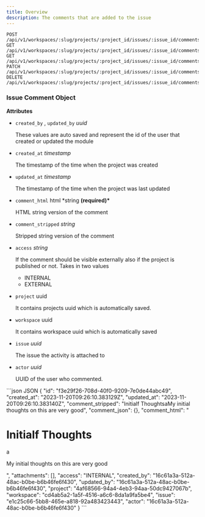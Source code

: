 ```yaml
---
title: Overview
description: The comments that are added to the issue
---
```


```http
POST   /api/v1/workspaces/:slug/projects/:project_id/issues/:issue_id/comments/
GET    /api/v1/workspaces/:slug/projects/:project_id/issues/:issue_id/comments/
GET    /api/v1/workspaces/:slug/projects/:project_id/issues/:issue_id/comments/:comment_id/
PATCH  /api/v1/workspaces/:slug/projects/:project_id/issues/:issue_id/comments/:comment_id/
DELETE /api/v1/workspaces/:slug/projects/:project_id/issues/:issue_id/comments/:comment_id/
```

### Issue Comment Object

**Attributes**

- `created_by` , `updated_by` _uuid_

  These values are auto saved and represent the id of the user that created or updated the module

- `created_at` _timestamp_

  The timestamp of the time when the project was created

- `updated_at` _timestamp_

  The timestamp of the time when the project was last updated

- `comment_html` html \*string **(required)\***

  HTML string version of the comment

- `comment_stripped` _string_

  Stripped string version of the comment

- `access` _string_

  If the comment should be visible externally also if the project is published or not. Takes in two values

  - INTERNAL
  - EXTERNAL

- `project` uuid

  It contains projects uuid which is automatically saved.

- `workspace` uuid

  It contains workspace uuid which is automatically saved

- `issue` _uuid_

  The issue the activity is attached to

- `actor` _uuid_

  UUID of the user who commented.

<ResponseExample>
```json JSON
{
	"id": "f3e29f26-708d-40f0-9209-7e0de44abc49",
	"created_at": "2023-11-20T09:26:10.383129Z",
	"updated_at": "2023-11-20T09:26:10.383140Z",
	"comment_stripped": "Initialf ThoughtsaMy initial thoughts on this are very  good",
	"comment_json": {},
	"comment_html": "<h1>Initialf Thoughts</h1>a<p>My initial thoughts on this are very  good</p>",
	"attachments": [],
	"access": "INTERNAL",
	"created_by": "16c61a3a-512a-48ac-b0be-b6b46fe6f430",
	"updated_by": "16c61a3a-512a-48ac-b0be-b6b46fe6f430",
	"project": "4af68566-94a4-4eb3-94aa-50dc9427067b",
	"workspace": "cd4ab5a2-1a5f-4516-a6c6-8da1a9fa5be4",
	"issue": "e1c25c66-5bb8-465e-a818-92a483423443",
	"actor": "16c61a3a-512a-48ac-b0be-b6b46fe6f430"
}
```
</ResponseExample>

